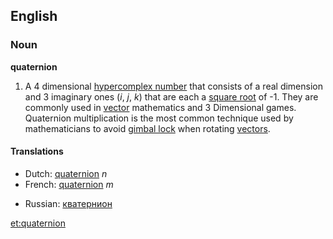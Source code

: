 ==English==
===Noun===
'''quaternion'''

#A 4 dimensional [[hypercomplex number]] that consists of a real dimension and 3 imaginary ones (''i'', ''j'', ''k'') that are each a [[square root]] of -1.  They are commonly used in [[vector]] mathematics and 3 Dimensional games.  Quaternion multiplication is the most common technique used by mathematicians to avoid [[gimbal lock]] when rotating [[vector]]s.

====Translations====
{{top}}
*Dutch: [[quaternion]] ''n''
*French: [[quaternion]] ''m''
{{mid}}
* Russian: [[кватернион]] {{m}}
{{bottom}}

[[et:quaternion]]